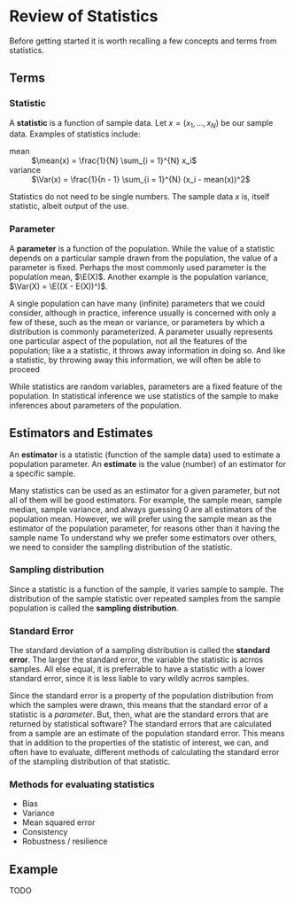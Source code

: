 # Review of Statistics

Before getting started it is worth recalling a few concepts and terms from statistics.

## Terms

### Statistic

A **statistic** is a function of sample data. Let $x = (x_1, \dots, x_N)$ be our 
sample data. Examples of statistics include:

mean
:    $\mean(x) = \frac{1}{N} \sum_{i = 1}^{N} x_i$
  
variance
:    $\Var(x) = \frac{1}{n - 1} \sum_{i = 1}^{N} (x_i - mean(x))^2$

Statistics do not need to be single numbers. The sample data $x$ is, itself statistic, albeit output of the use.

### Parameter

A **parameter** is a function of the population.
While the value of a statistic depends on a particular sample drawn from the population,
the value of a parameter is fixed.
Perhaps the most commonly used parameter is the population mean, $\E(X)$. 
Another example is the population variance, $\Var(X) = \E((X - E(X))^)$.

A single population can have many (infinite) parameters that we could consider, although 
in practice, inference usually is concerned with only a few of these, such as the mean or variance, or
parameters by which a distribution is commonly parameterized.
A parameter usually represents one particular aspect of the population, not all the features of the population; like a 
a statistic, it throws away information in doing so.
And like a statistic, by throwing away this information, we will often be able to proceed 

While statistics are random variables, parameters are a fixed feature of the population.
In statistical inference we  use statistics of the sample to make inferences about 
parameters of the population. 

## Estimators and Estimates

An **estimator** is a statistic (function of the sample data) used to estimate a population parameter. 
An **estimate** is the value (number) of an estimator for a specific sample.

Many statistics can be used as an estimator for a given parameter, but not all of them will be good estimators.
For example, the sample mean, sample median, sample variance, and always guessing 0 are all estimators of the population mean.
However, we will prefer using the sample mean as the estimator of the population parameter, for reasons other than it having the sample name
To understand why we prefer some estimators over others, we need to consider the sampling distribution of the statistic.

### Sampling distribution

Since a statistic is a function of the sample, it varies sample to sample. 
The distribution of the sample statistic over repeated samples from the sample population is called the **sampling distribution**.

### Standard Error

The standard deviation of a sampling distribution is called the **standard error**.
The larger the standard error, the variable the statistic is acrros samples.
All else equal, it is preferrable to have a statistic with a lower standard error, since it is less liable to vary wildly acrros samples.

Since the standard error is a property of the population distribution from which the samples were drawn, this means that the standard error of a statistic is a *parameter*. 
But, then, what are the standard errors that are returned by statistical software?
The standard errors that are calculated from a sample are an estimate of the population standard error.
This means that in addition to the properties of the statistic of interest, we can, and often have to evaluate, different methods of calculating the standard error of the stampling distribution of that statistic.

### Methods for evaluating statistics

- Bias
- Variance
- Mean squared error
- Consistency
- Robustness / resilience


## Example

TODO

